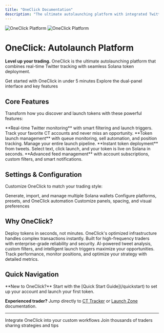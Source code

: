 ```yaml
---
title: "OneClick Documentation"
description: "The ultimate autolaunching platform with integrated Twitter feed for Solana token launches"
---
```


<img
  className="block dark:hidden"
  src="/images/hero-light.png"
  alt="OneClick Platform"
/>
<img
  className="hidden dark:block"
  src="/images/hero-dark.png"
  alt="OneClick Platform"
/>

# OneClick: Autolaunch Platform

**Level up your trading.** OneClick is the ultimate autolaunching platform that combines real-time Twitter tracking with seamless Solana token deployment.

<CardGroup cols={2}>
  <Card
    title="Quick Start"
    icon="rocket"
    href="/quickstart"
  >
    Get started with OneClick in under 5 minutes
  </Card>
  <Card
    title="Dashboard Overview"
    icon="chart-line"
    href="/dashboard-overview"
  >
    Explore the dual-panel interface and key features
  </Card>
</CardGroup>

## Core Features

Transform how you discover and launch tokens with these powerful features:

<CardGroup cols={2}>
  <Card
    title="CT Tracker"
    icon="twitter"
    href="/ct-tracker"
  >
    **Real-time Twitter monitoring** with smart filtering and launch triggers. Track your favorite CT accounts and never miss an opportunity.
  </Card>
  <Card
    title="Launch Zone"
    icon="coins"
    href="/launch-zone"
  >
    **Token launch management** with queue monitoring, sell automation, and position tracking. Manage your entire launch pipeline.
  </Card>
  <Card
    title="OneClick Launching"
    icon="mouse-pointer"
    href="/oneclick-launching"
  >
    **Instant token deployment** from tweets. Select text, click launch, and your token is live on Solana in seconds.
  </Card>
  <Card
    title="My Feed"
    icon="rss"
    href="/my-feed"
  >
    **Advanced feed management** with account subscriptions, custom filters, and smart notifications.
  </Card>
</CardGroup>

## Settings & Configuration

Customize OneClick to match your trading style:

<CardGroup cols={3}>
  <Card
    title="Wallets"
    icon="wallet"
    href="/settings/wallets"
  >
    Generate, import, and manage multiple Solana wallets
  </Card>
  <Card
    title="Launching"
    icon="play"
    href="/settings/launching"
  >
    Configure platforms, presets, and OneClick automation
  </Card>
  <Card
    title="UI Layout"
    icon="layout-dashboard"
    href="/settings/ui-layout"
  >
    Customize panels, spacing, and visual preferences
  </Card>
</CardGroup>

## Why OneClick?

<AccordionGroup>
  <Accordion icon="zap" title="Lightning Fast">
    Deploy tokens in seconds, not minutes. OneClick's optimized infrastructure handles complex transactions instantly.
  </Accordion>
  <Accordion icon="shield-check" title="Battle Tested">
    Built for high-frequency traders with enterprise-grade reliability and security.
  </Accordion>
  <Accordion icon="brain" title="Smart Automation">
    AI-powered tweet analysis, custom filters, and intelligent launch triggers maximize your opportunities.
  </Accordion>
  <Accordion icon="chart-mixed" title="Advanced Analytics">
    Track performance, monitor positions, and optimize your strategy with detailed metrics.
  </Accordion>
</AccordionGroup>

## Quick Navigation

<Note>
**New to OneClick?** Start with the [Quick Start Guide](/quickstart) to set up your account and launch your first token.

**Experienced trader?** Jump directly to [CT Tracker](/ct-tracker) or [Launch Zone](/launch-zone) documentation.
</Note>

---

<CardGroup cols={2}>
  <Card
    title="API Reference"
    icon="code"
    href="/api-reference/auth"
  >
    Integrate OneClick into your custom workflows
  </Card>
  <Card
    title="Discord Community"
    icon="discord"
    href="https://discord.gg/oneclick"
  >
    Join thousands of traders sharing strategies and tips
  </Card>
</CardGroup>